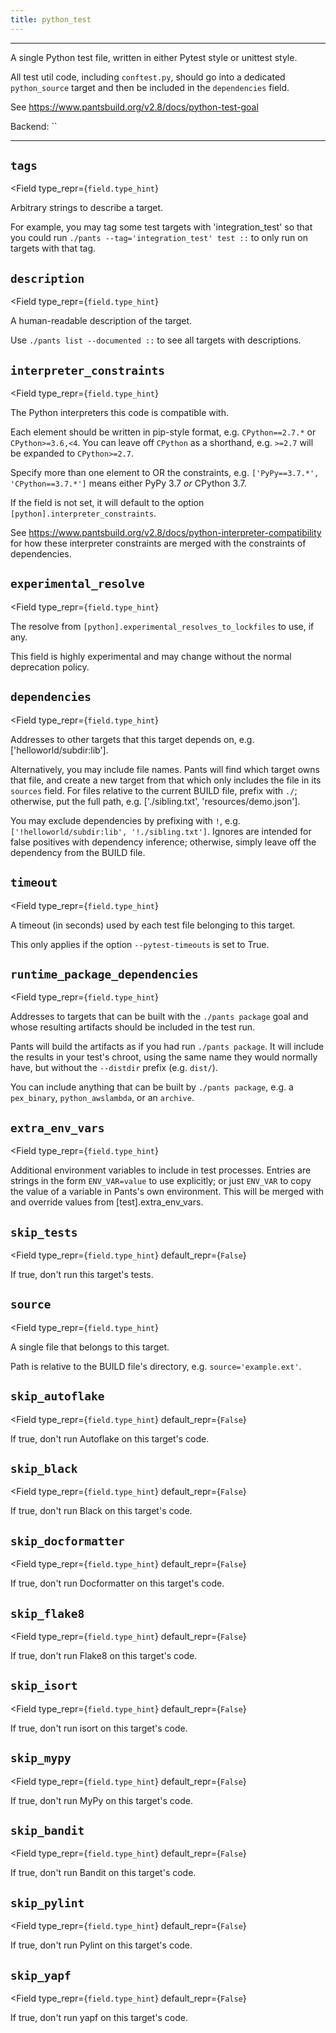 ```yaml
---
title: python_test
---
```



---

A single Python test file, written in either Pytest style or unittest style.

All test util code, including `conftest.py`, should go into a dedicated `python_source` target and then be included in the `dependencies` field.

See https://www.pantsbuild.org/v2.8/docs/python-test-goal

Backend: <span className="color--primary">``</span>

---

<span className={styles.options}>

## `tags`

<Field
    type_repr={`field.type_hint`}
>
Arbitrary strings to describe a target.

For example, you may tag some test targets with &#x27;integration_test&#x27; so that you could run `./pants --tag='integration_test' test ::` to only run on targets with that tag.
</Field>

## `description`

<Field
    type_repr={`field.type_hint`}
>
A human-readable description of the target.

Use `./pants list --documented ::` to see all targets with descriptions.
</Field>

## `interpreter_constraints`

<Field
    type_repr={`field.type_hint`}
>
The Python interpreters this code is compatible with.

Each element should be written in pip-style format, e.g. `CPython==2.7.*` or `CPython>=3.6,<4`. You can leave off `CPython` as a shorthand, e.g. `>=2.7` will be expanded to `CPython>=2.7`.

Specify more than one element to OR the constraints, e.g. `['PyPy==3.7.*', 'CPython==3.7.*']` means either PyPy 3.7 _or_ CPython 3.7.

If the field is not set, it will default to the option `[python].interpreter_constraints`.

See https://www.pantsbuild.org/v2.8/docs/python-interpreter-compatibility for how these interpreter constraints are merged with the constraints of dependencies.
</Field>

## `experimental_resolve`

<Field
    type_repr={`field.type_hint`}
>
The resolve from `[python].experimental_resolves_to_lockfiles` to use, if any.

This field is highly experimental and may change without the normal deprecation policy.
</Field>

## `dependencies`

<Field
    type_repr={`field.type_hint`}
>
Addresses to other targets that this target depends on, e.g. [&#x27;helloworld/subdir:lib&#x27;].

Alternatively, you may include file names. Pants will find which target owns that file, and create a new target from that which only includes the file in its `sources` field. For files relative to the current BUILD file, prefix with `./`; otherwise, put the full path, e.g. [&#x27;./sibling.txt&#x27;, &#x27;resources/demo.json&#x27;].

You may exclude dependencies by prefixing with `!`, e.g. `['!helloworld/subdir:lib', '!./sibling.txt']`. Ignores are intended for false positives with dependency inference; otherwise, simply leave off the dependency from the BUILD file.
</Field>

## `timeout`

<Field
    type_repr={`field.type_hint`}
>
A timeout (in seconds) used by each test file belonging to this target.

This only applies if the option `--pytest-timeouts` is set to True.
</Field>

## `runtime_package_dependencies`

<Field
    type_repr={`field.type_hint`}
>
Addresses to targets that can be built with the `./pants package` goal and whose resulting artifacts should be included in the test run.

Pants will build the artifacts as if you had run `./pants package`. It will include the results in your test&#x27;s chroot, using the same name they would normally have, but without the `--distdir` prefix (e.g. `dist/`).

You can include anything that can be built by `./pants package`, e.g. a `pex_binary`, `python_awslambda`, or an `archive`.
</Field>

## `extra_env_vars`

<Field
    type_repr={`field.type_hint`}
>
Additional environment variables to include in test processes. Entries are strings in the form `ENV_VAR=value` to use explicitly; or just `ENV_VAR` to copy the value of a variable in Pants&#x27;s own environment. This will be merged with and override values from [test].extra_env_vars.
</Field>

## `skip_tests`

<Field
    type_repr={`field.type_hint`}
    default_repr={`False`}
>
If true, don&#x27;t run this target&#x27;s tests.
</Field>

## `source`

<Field
    type_repr={`field.type_hint`}
>
A single file that belongs to this target.

Path is relative to the BUILD file&#x27;s directory, e.g. `source='example.ext'`.
</Field>

## `skip_autoflake`

<Field
    type_repr={`field.type_hint`}
    default_repr={`False`}
>
If true, don&#x27;t run Autoflake on this target&#x27;s code.
</Field>

## `skip_black`

<Field
    type_repr={`field.type_hint`}
    default_repr={`False`}
>
If true, don&#x27;t run Black on this target&#x27;s code.
</Field>

## `skip_docformatter`

<Field
    type_repr={`field.type_hint`}
    default_repr={`False`}
>
If true, don&#x27;t run Docformatter on this target&#x27;s code.
</Field>

## `skip_flake8`

<Field
    type_repr={`field.type_hint`}
    default_repr={`False`}
>
If true, don&#x27;t run Flake8 on this target&#x27;s code.
</Field>

## `skip_isort`

<Field
    type_repr={`field.type_hint`}
    default_repr={`False`}
>
If true, don&#x27;t run isort on this target&#x27;s code.
</Field>

## `skip_mypy`

<Field
    type_repr={`field.type_hint`}
    default_repr={`False`}
>
If true, don&#x27;t run MyPy on this target&#x27;s code.
</Field>

## `skip_bandit`

<Field
    type_repr={`field.type_hint`}
    default_repr={`False`}
>
If true, don&#x27;t run Bandit on this target&#x27;s code.
</Field>

## `skip_pylint`

<Field
    type_repr={`field.type_hint`}
    default_repr={`False`}
>
If true, don&#x27;t run Pylint on this target&#x27;s code.
</Field>

## `skip_yapf`

<Field
    type_repr={`field.type_hint`}
    default_repr={`False`}
>
If true, don&#x27;t run yapf on this target&#x27;s code.
</Field>



</span>
